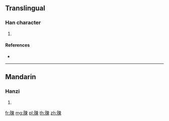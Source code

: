{{character info/new}}
==Translingual==

===Han character===
{{Han char|rn=130|rad=肉|as=07|sn=11|four=|canj=BDL}}

# {{defn|Han|sort=肉07}}

====References====
* {{Han ref|kx=0984.050|dkj=29532|dj=1436.190|hdz=32076.060|uh=8128|ud=33064}}

----

==Mandarin==

===Hanzi===
{{cmn-hanzi|pin=[[cù]] ([[cu4]]), [[tiáo]] ([[tiao2]])|wg=ts'u<sup>4</sup>, t'iao<sup>2</sup>}}

# {{defn|lang=cmn|sort=肉07}}

[[fr:脨]]
[[mg:脨]]
[[pl:脨]]
[[th:脨]]
[[zh:脨]]